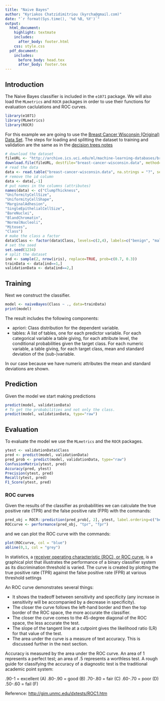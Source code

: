 ```yaml
---
title: "Naive Bayes"
author: "Kyriakos Chatzidimitriou (kyrcha@gmail.com)"
date: "`r format(Sys.time(), '%d %B, %Y')`"
output:
  html_document:
    highlight: textmate
    includes:
      after_body: footer.html
    css: style.css
  pdf_document:
    includes:
      before_body: head.tex
      after_body: footer.tex
---
```


## Introduction

The Naive Bayes classifier is included in the `e1071` package. We will also load the `MLmetrics` and `ROCR` packages in order to use their functions for evaluation caclulations and ROC curves.

```r
library(e1071)
library(MLmetrics)
library(ROCR)
```
For this example we are going to use the [Breast Cancer Wisconsin (Original) Data Set](http://archive.ics.uci.edu/ml/datasets/Breast+Cancer+Wisconsin+%28Original%29). The steps for loading and splitting the dataset to training and validation are the same as in the [decision trees notes](dt.html)

```r
# download the dataset
fileURL <- "http://archive.ics.uci.edu/ml/machine-learning-databases/breast-cancer-wisconsin/breast-cancer-wisconsin.data"
download.file(fileURL, destfile="breast-cancer-wisconsin.data", method="curl")
# read the data
data <- read.table("breast-cancer-wisconsin.data", na.strings = "?", sep=",")
# remove the id column
data <- data[,-1]
# put names in the columns (attributes)
names(data) <- c("ClumpThickness",
"UniformityCellSize",
"UniformityCellShape",
"MarginalAdhesion",
"SingleEpithelialCellSize",
"BareNuclei",
"BlandChromatin",
"NormalNucleoli",
"Mitoses",
"Class")
# make the class a factor
data$Class <- factor(data$Class, levels=c(2,4), labels=c("benign", "malignant"))
# set the seed
set.seed(1234)
# split the dataset
ind <- sample(2, nrow(iris), replace=TRUE, prob=c(0.7, 0.3))
trainData <- data[ind==1,]
validationData <- data[ind==2,]
```

## Training

Next we construct the classifier.

```r
model <- naiveBayes(Class ~ ., data=trainData)
print(model)
```

The result includes the following components:

  - apriori: Class distribution for the dependent variable.
  - tables: A list of tables, one for each predictor variable. For each categorical variable a table giving, for each attribute level, the conditional probabilities given the target class. For each numeric variable, a table giving, for each target class, mean and standard deviation of the (sub-)variable.
  
In our case because we have numeric attributes the mean and standard deviations are shown.

## Prediction

Given the model we start making predictions

```r
predict(model, validationData)
# To get the probabilities and not only the class.
predict(model, validationData, type="raw")
```

## Evaluation

To evaluate the model we use the `MLmetrics` and the `ROCR` packages.

```r
ytest <- validationData$Class
pred <- predict(model, validationData)
pred_prob <- predict(model, validationData, type="raw")
ConfusionMatrix(ytest, pred)
Accuracy(pred, ytest)
Precision(ytest, pred)
Recall(ytest, pred)
F1_Score(ytest, pred)
```

### ROC curves

Given the results of the classifier as probabilities we can calculate the true positive rate (TPR) and the false positive rate (FPR) with the commands:

```r
pred_obj = ROCR::prediction(pred_prob[, 2], ytest, label.ordering=c("benign", "malignant"))
ROCcurve <- performance(pred_obj, "tpr", "fpr")
```

and we can plot the ROC curve with the commands:

```r
plot(ROCcurve, col = "blue")
abline(0,1, col = "grey")
```

In statistics, a [receiver operating characteristic (ROC), or ROC curve](https://en.wikipedia.org/wiki/Receiver_operating_characteristic), is a graphical plot that illustrates the performance of a binary classifier system as its discrimination threshold is varied. The curve is created by plotting the true positive rate (TPR) against the false positive rate (FPR) at various threshold settings

An ROC curve demonstrates several things:

  - It shows the tradeoff between sensitivity and specificity (any increase in sensitivity will be accompanied by a decrease in specificity).
  - The closer the curve follows the left-hand border and then the top border of the ROC space, the more accurate the classifier.
  - The closer the curve comes to the 45-degree diagonal of the ROC space, the less accurate the test.
  - The slope of the tangent line at a cutpoint gives the likelihood ratio (LR) for that value of the test. 
  - The area under the curve is a measure of text accuracy. This is discussed further in the next section.

Accuracy is measured by the area under the ROC curve. An area of 1 represents a perfect test; an area of .5 represents a worthless test. A rough guide for classifying the accuracy of a diagnostic test is the traditional academic point system:

.90-1 = excellent (A)
.80-.90 = good (B)
.70-.80 = fair (C)
.60-.70 = poor (D)
.50-.60 = fail (F)

Reference: [http://gim.unmc.edu/dxtests/ROC1.htm](http://gim.unmc.edu/dxtests/ROC1.htm)
